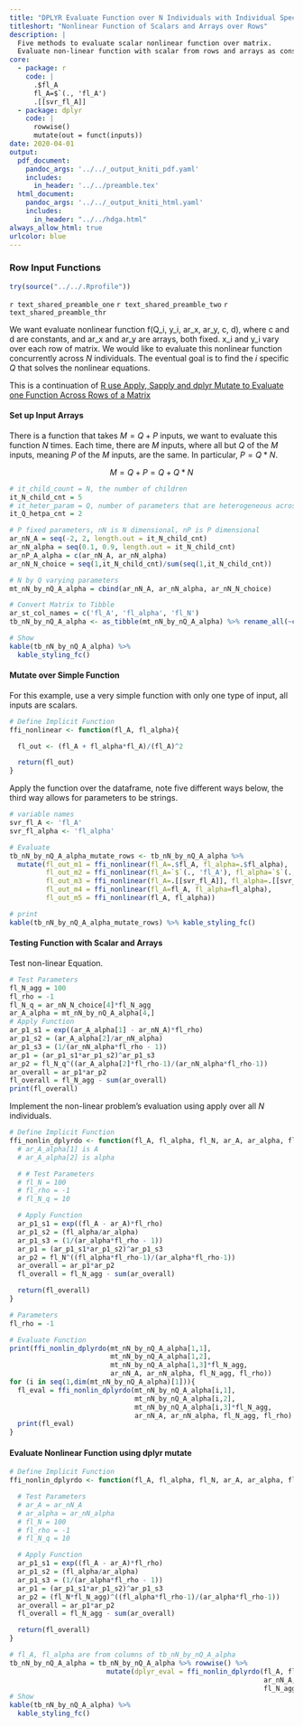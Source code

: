 ```yaml
---
title: "DPLYR Evaluate Function over N Individuals with Individual Specific and Shared Arrays of Parameters"
titleshort: "Nonlinear Function of Scalars and Arrays over Rows"
description: |
  Five methods to evaluate scalar nonlinear function over matrix.
  Evaluate non-linear function with scalar from rows and arrays as constants.
core:
  - package: r
    code: |
      .$fl_A
      fl_A=$`(., 'fl_A')
      .[[svr_fl_A]]
  - package: dplyr
    code: |
      rowwise()
      mutate(out = funct(inputs))
date: 2020-04-01
output:
  pdf_document:
    pandoc_args: '../../_output_kniti_pdf.yaml'
    includes:
      in_header: '../../preamble.tex'
  html_document:
    pandoc_args: '../../_output_kniti_html.yaml'
    includes:
      in_header: "../../hdga.html"
always_allow_html: true
urlcolor: blue
---
```


### Row Input Functions

```r
try(source("../../.Rprofile"))
```

`r text_shared_preamble_one`
`r text_shared_preamble_two`
`r text_shared_preamble_thr`

We want evaluate nonlinear function f(Q_i, y_i, ar_x, ar_y, c, d), where c and d are constants, and ar_x and ar_y are arrays, both fixed. x_i and y_i vary over each row of matrix. We would like to evaluate this nonlinear function concurrently across $N$ individuals. The eventual goal is to find the $i$ specific $Q$ that solves the nonlinear equations.

This is a continuation of [R use Apply, Sapply and dplyr Mutate to Evaluate one Function Across Rows of a Matrix](https://fanwangecon.github.io/R4Econ/function/noloop/fs_applysapplymutate.html)

#### Set up Input Arrays

There is a function that takes $M=Q+P$ inputs, we want to evaluate this function $N$ times. Each time, there are $M$ inputs, where all but $Q$ of the $M$ inputs, meaning $P$ of the $M$ inputs, are the same. In particular, $P=Q*N$.

$$M = Q+P = Q + Q*N$$

```r
# it_child_count = N, the number of children
it_N_child_cnt = 5
# it_heter_param = Q, number of parameters that are heterogeneous across children
it_Q_hetpa_cnt = 2

# P fixed parameters, nN is N dimensional, nP is P dimensional
ar_nN_A = seq(-2, 2, length.out = it_N_child_cnt)
ar_nN_alpha = seq(0.1, 0.9, length.out = it_N_child_cnt)
ar_nP_A_alpha = c(ar_nN_A, ar_nN_alpha)
ar_nN_N_choice = seq(1,it_N_child_cnt)/sum(seq(1,it_N_child_cnt))

# N by Q varying parameters
mt_nN_by_nQ_A_alpha = cbind(ar_nN_A, ar_nN_alpha, ar_nN_N_choice)

# Convert Matrix to Tibble
ar_st_col_names = c('fl_A', 'fl_alpha', 'fl_N')
tb_nN_by_nQ_A_alpha <- as_tibble(mt_nN_by_nQ_A_alpha) %>% rename_all(~c(ar_st_col_names))

# Show
kable(tb_nN_by_nQ_A_alpha) %>%
  kable_styling_fc()
```

#### Mutate over Simple Function

For this example, use a very simple function with only one type of input, all inputs are scalars.

```r
# Define Implicit Function
ffi_nonlinear <- function(fl_A, fl_alpha){

  fl_out <- (fl_A + fl_alpha*fl_A)/(fl_A)^2

  return(fl_out)
}
```

Apply the function over the dataframe, note five different ways below, the third way allows for parameters to be strings.

```r
# variable names
svr_fl_A <- 'fl_A'
svr_fl_alpha <- 'fl_alpha'

# Evaluate
tb_nN_by_nQ_A_alpha_mutate_rows <- tb_nN_by_nQ_A_alpha %>%
  mutate(fl_out_m1 = ffi_nonlinear(fl_A=.$fl_A, fl_alpha=.$fl_alpha),
         fl_out_m2 = ffi_nonlinear(fl_A=`$`(., 'fl_A'), fl_alpha=`$`(., 'fl_alpha')),
         fl_out_m3 = ffi_nonlinear(fl_A=.[[svr_fl_A]], fl_alpha=.[[svr_fl_alpha]]),
         fl_out_m4 = ffi_nonlinear(fl_A=fl_A, fl_alpha=fl_alpha),
         fl_out_m5 = ffi_nonlinear(fl_A, fl_alpha))

# print
kable(tb_nN_by_nQ_A_alpha_mutate_rows) %>% kable_styling_fc()
```

#### Testing Function with Scalar and Arrays

Test non-linear Equation.

```r
# Test Parameters
fl_N_agg = 100
fl_rho = -1
fl_N_q = ar_nN_N_choice[4]*fl_N_agg
ar_A_alpha = mt_nN_by_nQ_A_alpha[4,]
# Apply Function
ar_p1_s1 = exp((ar_A_alpha[1] - ar_nN_A)*fl_rho)
ar_p1_s2 = (ar_A_alpha[2]/ar_nN_alpha)
ar_p1_s3 = (1/(ar_nN_alpha*fl_rho - 1))
ar_p1 = (ar_p1_s1*ar_p1_s2)^ar_p1_s3
ar_p2 = fl_N_q^((ar_A_alpha[2]*fl_rho-1)/(ar_nN_alpha*fl_rho-1))
ar_overall = ar_p1*ar_p2
fl_overall = fl_N_agg - sum(ar_overall)
print(fl_overall)
```

Implement the non-linear problem's evaluation using apply over all $N$ individuals.

```r
# Define Implicit Function
ffi_nonlin_dplyrdo <- function(fl_A, fl_alpha, fl_N, ar_A, ar_alpha, fl_N_agg, fl_rho){
  # ar_A_alpha[1] is A
  # ar_A_alpha[2] is alpha

  # # Test Parameters
  # fl_N = 100
  # fl_rho = -1
  # fl_N_q = 10

  # Apply Function
  ar_p1_s1 = exp((fl_A - ar_A)*fl_rho)
  ar_p1_s2 = (fl_alpha/ar_alpha)
  ar_p1_s3 = (1/(ar_alpha*fl_rho - 1))
  ar_p1 = (ar_p1_s1*ar_p1_s2)^ar_p1_s3
  ar_p2 = fl_N^((fl_alpha*fl_rho-1)/(ar_alpha*fl_rho-1))
  ar_overall = ar_p1*ar_p2
  fl_overall = fl_N_agg - sum(ar_overall)

  return(fl_overall)
}

# Parameters
fl_rho = -1

# Evaluate Function
print(ffi_nonlin_dplyrdo(mt_nN_by_nQ_A_alpha[1,1],
                         mt_nN_by_nQ_A_alpha[1,2],
                         mt_nN_by_nQ_A_alpha[1,3]*fl_N_agg,
                         ar_nN_A, ar_nN_alpha, fl_N_agg, fl_rho))
for (i in seq(1,dim(mt_nN_by_nQ_A_alpha)[1])){
  fl_eval = ffi_nonlin_dplyrdo(mt_nN_by_nQ_A_alpha[i,1],
                               mt_nN_by_nQ_A_alpha[i,2],
                               mt_nN_by_nQ_A_alpha[i,3]*fl_N_agg,
                               ar_nN_A, ar_nN_alpha, fl_N_agg, fl_rho)
  print(fl_eval)
}
```

#### Evaluate Nonlinear Function using dplyr mutate

```r

# Define Implicit Function
ffi_nonlin_dplyrdo <- function(fl_A, fl_alpha, fl_N, ar_A, ar_alpha, fl_N_agg, fl_rho){

  # Test Parameters
  # ar_A = ar_nN_A
  # ar_alpha = ar_nN_alpha
  # fl_N = 100
  # fl_rho = -1
  # fl_N_q = 10

  # Apply Function
  ar_p1_s1 = exp((fl_A - ar_A)*fl_rho)
  ar_p1_s2 = (fl_alpha/ar_alpha)
  ar_p1_s3 = (1/(ar_alpha*fl_rho - 1))
  ar_p1 = (ar_p1_s1*ar_p1_s2)^ar_p1_s3
  ar_p2 = (fl_N*fl_N_agg)^((fl_alpha*fl_rho-1)/(ar_alpha*fl_rho-1))
  ar_overall = ar_p1*ar_p2
  fl_overall = fl_N_agg - sum(ar_overall)

  return(fl_overall)
}

# fl_A, fl_alpha are from columns of tb_nN_by_nQ_A_alpha
tb_nN_by_nQ_A_alpha = tb_nN_by_nQ_A_alpha %>% rowwise() %>%
                        mutate(dplyr_eval = ffi_nonlin_dplyrdo(fl_A, fl_alpha, fl_N,
                                                               ar_nN_A, ar_nN_alpha,
                                                               fl_N_agg, fl_rho))
# Show
kable(tb_nN_by_nQ_A_alpha) %>%
  kable_styling_fc()
```
